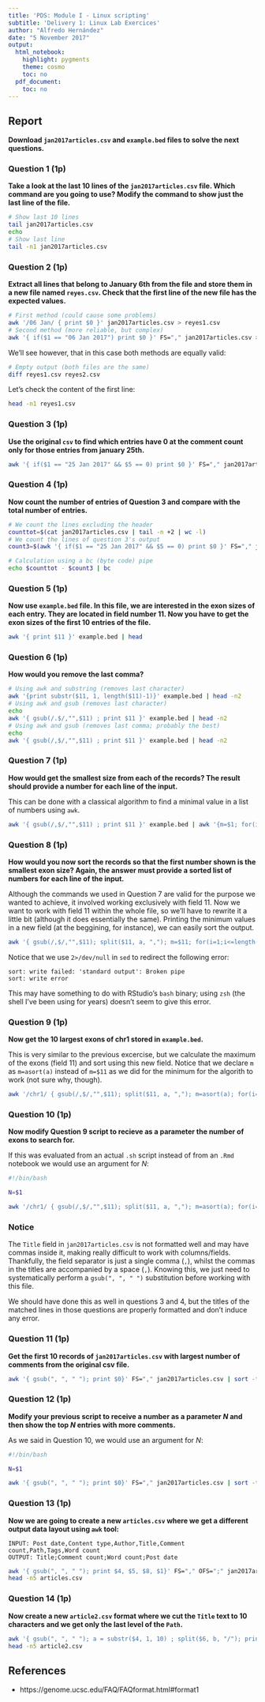 ```yaml
---
title: 'PDS: Module I - Linux scripting'
subtitle: 'Delivery 1: Linux Lab Exercices'
author: "Alfredo Hernández"
date: "5 November 2017"
output:
  html_notebook:
    highlight: pygments
    theme: cosmo
    toc: no
  pdf_document:
    toc: no
---
```


## Report

**Download `jan2017articles.csv` and `example.bed` files to solve the next questions.**

### Question 1 (1p)
**Take a look at the last 10 lines of the `jan2017articles.csv` file. Which command are you going to use? Modify the command to show just the last line of the file.**

```bash
# Show last 10 lines
tail jan2017articles.csv
echo
# Show last line
tail -n1 jan2017articles.csv
```


### Question 2 (1p)
**Extract all lines that belong to January 6th from the file and store them in a new file named `reyes.csv`. Check that the first line of the new file has the expected values.**

```bash
# First method (could cause some problems)
awk '/06 Jan/ { print $0 }' jan2017articles.csv > reyes1.csv
# Second method (more reliable, but complex)
awk '{ if($1 == "06 Jan 2017") print $0 }' FS="," jan2017articles.csv > reyes2.csv
```

We'll see however, that in this case both methods are equally valid:

```bash
# Empty output (both files are the same)
diff reyes1.csv reyes2.csv
```

Let's check the content of the first line:
```bash
head -n1 reyes1.csv
```

### Question 3 (1p)
**Use the original `csv` to find which entries have 0 at the comment count only for those entries from january 25th.**

```bash
awk '{ if($1 == "25 Jan 2017" && $5 == 0) print $0 }' FS="," jan2017articles.csv
```


### Question 4 (1p)
**Now count the number of entries of Question 3 and compare with the total number of entries.**

```bash
# We count the lines excluding the header
counttot=$(cat jan2017articles.csv | tail -n +2 | wc -l)
# We count the lines of question 3's output
count3=$(awk '{ if($1 == "25 Jan 2017" && $5 == 0) print $0 }' FS="," jan2017articles.csv | wc -l)

# Calculation using a bc (byte code) pipe
echo $counttot - $count3 | bc
```

### Question 5 (1p)
**Now use `example.bed` file. In this file, we are interested in the exon sizes of each entry. They are located in field number 11. Now you have to get the exon sizes of the first 10 entries of the file.**

```bash
awk '{ print $11 }' example.bed | head
```


### Question 6 (1p)
**How would you remove the last comma?**

```bash
# Using awk and substring (removes last character)
awk '{print substr($11, 1, length($11)-1)}' example.bed | head -n2
# Using awk and gsub (removes last character)
echo
awk '{ gsub(/.$/,"",$11) ; print $11 }' example.bed | head -n2
# Using awk and gsub (removes last comma; probably the best)
echo
awk '{ gsub(/,$/,"",$11) ; print $11 }' example.bed | head -n2
```

### Question 7 (1p)
**How would get the smallest size from each of the records? The result should provide a number for each line of the input.**

This can be done with a classical algorithm to find a minimal value in a list of numbers using `awk`. 
```bash
awk '{ gsub(/,$/,"",$11) ; print $11 }' example.bed | awk '{m=$1; for(i=1;i<=NF;i++) if($i<m) m=$i; print "min of line", NR": ", m}' FS="," | head -n5
```

### Question 8 (1p)
**How would you now sort the records so that the first number shown is the smallest exon size? Again, the answer must provide a sorted list of numbers for each line of the input.**

Although the commands we used in Question 7 are valid for the purpose we wanted to achieve, it involved working exclusively with field 11. Now we want to work with field 11 within the whole file, so we'll have to rewrite it a little bit (although it does essentially the same). Printing the minimum values in a new field (at the beggining, for instance), we can easily sort the output.

```bash
awk '{ gsub(/,$/,"",$11); split($11, a, ","); m=$11; for(i=1;i<=length(a);i++) if(a[i]<m) m=a[i]; print m, $0}' OFS="\t" example.bed | sort -n 2>/dev/null | head -n5
```

Notice that we use `2>/dev/null` in `sed` to redirect the following error:
```
sort: write failed: 'standard output': Broken pipe
sort: write error
```
This may have something to do with RStudio's `bash` binary; using `zsh` (the shell I've been using for years) doesn't seem to give this error.

### Question 9 (1p)
**Now get the 10 largest exons of chr1 stored in `example.bed`.**

This is very similar to the previous excercise, but we calculate the maximum of the exons (field 11) and sort using this new field. Notice that we declare `m` as `m=asort(a)` instead of `m=$11` as we did for the minimum for the algorith to work (not sure why, though).

```bash
awk '/chr1/ { gsub(/,$/,"",$11); split($11, a, ","); m=asort(a); for(i=1;i<=length(a);i++) if(a[i]>m) m=a[i];  print m, $0}' OFS="\t" example.bed | sort -r -n 2>/dev/null | head
```


### Question 10 (1p)
**Now modify Question 9 script to recieve as a parameter the number of exons to search for.**

If this was evaluated from an actual `.sh` script instead of from an `.Rmd` notebook we would use an argument for $N$:
```bash
#!/bin/bash

N=$1

awk '/chr1/ { gsub(/,$/,"",$11); split($11, a, ","); m=asort(a); for(i=1;i<=length(a);i++) if(a[i]>m) m=a[i];  print m, $0}' OFS="\t" example.bed | sort -r -n 2>/dev/null | head -n$N
```

### Notice
The `Title` field in `jan2017articles.csv` is not formatted well and may have commas inside it, making really difficult to work with columns/fields. Thankfully, the field separator is just a single comma (`,`), whilst the commas in the titles are accompanied by a space (`, `). Knowing this, we just need to systematically perform a `gsub(", ", " ")` substitution before working with this file.

We should have done this as well in questions 3 and 4, but the titles of the matched lines in those questions are properly formatted and don't induce any error.

### Question 11 (1p)
**Get the first 10 records of `jan2017articles.csv` with largest number of comments from the original csv file.**
```bash
awk '{ gsub(", ", " "); print $0}' FS="," jan2017articles.csv | sort -t',' -k5 -r 2>/dev/null | head
```

### Question 12 (1p)
**Modify your previous script to receive a number as a parameter $N$ and then show the top $N$ entries with more comments.**

As we said in Question 10, we would use an argument for $N$:
```bash
#!/bin/bash

N=$1

awk '{ gsub(", ", " "); print $0}' FS="," jan2017articles.csv | sort -t',' -k5 -r 2>/dev/null | head -n$N
```

### Question 13 (1p)
**Now we are going to create a new `articles.csv` where we get a different output data layout using `awk` tool:**
```
INPUT: Post date,Content type,Author,Title,Comment count,Path,Tags,Word count
OUTPUT: Title;Comment count;Word count;Post date
```
```bash
awk '{ gsub(", ", " "); print $4, $5, $8, $1}' FS="," OFS=";" jan2017articles.csv > articles.csv
head -n5 articles.csv
```

### Question 14 (1p)
**Now create a new `article2.csv` format where we cut the `Title` text to 10 characters and we get only the last level of the `Path`.**
```bash
awk '{ gsub(", ", " "); a = substr($4, 1, 10) ; split($6, b, "/"); print $1, $2, $3, a, $5, b[length(b)], $7, $8 }' FS="," OFS=";" jan2017articles.csv > article2.csv
head -n5 article2.csv
```

## References

- https://genome.ucsc.edu/FAQ/FAQformat.html#format1
